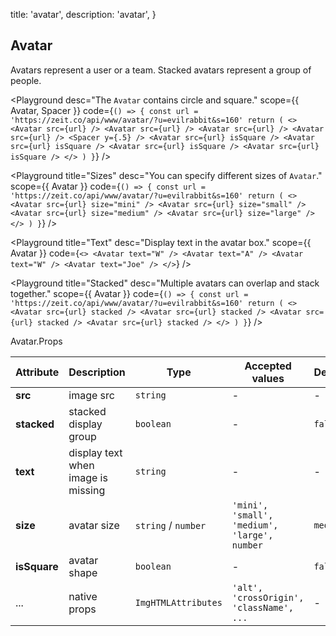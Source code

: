 
  title: 'avatar',
  description: 'avatar',
}

## Avatar

Avatars represent a user or a team. Stacked avatars represent a group of people.


<Playground
  desc="The `Avatar` contains circle and square."
  scope={{ Avatar, Spacer }}
  code={`
() => {
  const url = 'https://zeit.co/api/www/avatar/?u=evilrabbit&s=160'
  return (
    <>
      <Avatar src={url} />
      <Avatar src={url} />
      <Avatar src={url} />
      <Avatar src={url} />
      <Spacer y={.5} />
      <Avatar src={url} isSquare />
      <Avatar src={url} isSquare />
      <Avatar src={url} isSquare />
      <Avatar src={url} isSquare />
    </>
  )
}
`} />


<Playground
 title="Sizes"
 desc="You can specify different sizes of `Avatar`."
 scope={{ Avatar }}
 code={`
() => {
  const url = 'https://zeit.co/api/www/avatar/?u=evilrabbit&s=160'
  return (
    <>
      <Avatar src={url} size="mini" />
      <Avatar src={url} size="small" />
      <Avatar src={url} size="medium" />
      <Avatar src={url} size="large" />
    </>
  )
}
`} />

<Playground
  title="Text"
  desc="Display text in the avatar box."
  scope={{ Avatar }}
  code={`
<>
  <Avatar text="W" />
  <Avatar text="A" />
  <Avatar text="W" />
  <Avatar text="Joe" />
</>
`} />


<Playground
  title="Stacked"
  desc="Multiple avatars can overlap and stack together."
  scope={{ Avatar }}
  code={`
() => {
  const url = 'https://zeit.co/api/www/avatar/?u=evilrabbit&s=160'
  return (
    <>
      <Avatar src={url} stacked />
      <Avatar src={url} stacked />
      <Avatar src={url} stacked />
      <Avatar src={url} stacked />
    </>
  )
}
`} />

<Attributes edit="/pages/docs/components/avatar.mdx">
<Attributes.Title>Avatar.Props</Attributes.Title>

| Attribute | Description | Type | Accepted values | Default
| ---------- | ---------- | ---- |  -------------- | ------ |
| **src** | image src | `string` | - | - |
| **stacked** | stacked display group | `boolean` | - | `false` |
| **text** | display text when image is missing | `string` | - | - |
| **size** | avatar size | `string` / `number` | `'mini', 'small', 'medium', 'large', number` | `medium` |
| **isSquare** | avatar shape | `boolean` | - | `false` |
| ... | native props | `ImgHTMLAttributes` | `'alt', 'crossOrigin', 'className', ...` | - |

</Attributes>

